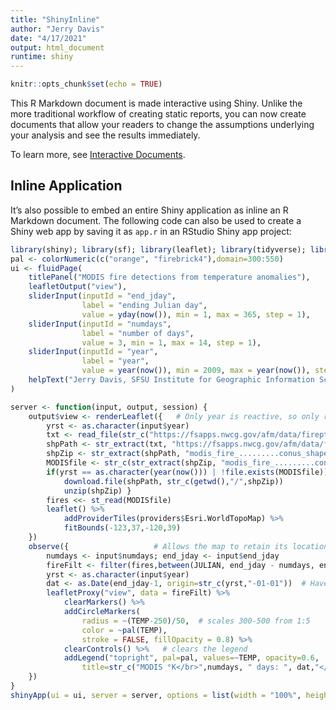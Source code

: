 ```yaml
---
title: "ShinyInline"
author: "Jerry Davis"
date: "4/17/2021"
output: html_document
runtime: shiny
---
```


```r
knitr::opts_chunk$set(echo = TRUE)
```

This R Markdown document is made interactive using Shiny. Unlike the more traditional workflow of creating static reports, you can now create documents that allow your readers to change the assumptions underlying your analysis and see the results immediately. 

To learn more, see [Interactive Documents](http://rmarkdown.rstudio.com/authoring_shiny.html).

## Inline Application

It's also possible to embed an entire Shiny application as inline an R Markdown document. The following code can also 
be used to create a Shiny web app by saving it as `app.r` in an RStudio Shiny app project:

```r
library(shiny); library(sf); library(leaflet); library(tidyverse); library(lubridate)
pal <- colorNumeric(c("orange", "firebrick4"),domain=300:550)
ui <- fluidPage(
    titlePanel("MODIS fire detections from temperature anomalies"), 
    leafletOutput("view"),
    sliderInput(inputId = "end_jday",
                label = "ending Julian day",
                value = yday(now()), min = 1, max = 365, step = 1),
    sliderInput(inputId = "numdays",
                label = "number of days",
                value = 3, min = 1, max = 14, step = 1),
    sliderInput(inputId = "year",
                label = "year",
                value = year(now()), min = 2009, max = year(now()), step = 1, sep = ""),
    helpText("Jerry Davis, SFSU Institute for Geographic Information Science. Data source: USDA Forest Service https://fsapps.nwcg.gov/afm/gisdata.php")
)

server <- function(input, output, session) {
    output$view <- renderLeaflet({   # Only year is reactive, so only runs initially or with year change
        yrst <- as.character(input$year)
        txt <- read_file(str_c("https://fsapps.nwcg.gov/afm/data/fireptdata/modisfire_",yrst,"_conus.htm"))
        shpPath <- str_extract(txt, "https://fsapps.nwcg.gov/afm/data/fireptdata/modis_fire_.........conus_shapefile.zip")
        shpZip <- str_extract(shpPath, "modis_fire_.........conus_shapefile.zip")
        MODISfile <- str_c(str_extract(shpZip, "modis_fire_.........conus"),".shp")
        if(yrst == as.character(year(now())) | !file.exists(MODISfile)) {
            download.file(shpPath, str_c(getwd(),"/",shpZip))
            unzip(shpZip) }
        fires <<- st_read(MODISfile)       
        leaflet() %>%
            addProviderTiles(providers$Esri.WorldTopoMap) %>%
            fitBounds(-123,37,-120,39)
    })
    observe({                   # Allows the map to retain its location and zoom
        numdays <- input$numdays; end_jday <- input$end_jday
        fireFilt <- filter(fires,between(JULIAN, end_jday - numdays, end_jday))
        yrst <- as.character(input$year)
        dat <- as.Date(end_jday-1, origin=str_c(yrst,"-01-01"))  # Have to set Julian day one less to relate to Jan 1
        leafletProxy("view", data = fireFilt) %>%
            clearMarkers() %>%
            addCircleMarkers(
                radius = ~(TEMP-250)/50,  # scales 300-500 from 1:5 
                color = ~pal(TEMP),
                stroke = FALSE, fillOpacity = 0.8) %>%
            clearControls() %>%   # clears the legend
            addLegend("topright", pal=pal, values=~TEMP, opacity=0.6,
                title=str_c("MODIS °K</br>",numdays, " days: ", dat,"</br>maxJulian: ",as.character(max(fires$JULIAN))))
    })
}
shinyApp(ui = ui, server = server, options = list(width = "100%", height = 800))
```




